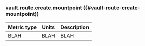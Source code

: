 ### vault.route.create.mountpoint ((#vault-route-create-mountpoint))

Metric type | Units | Description
----------- | ----- | -----------
BLAH     | BLAH    | BLAH